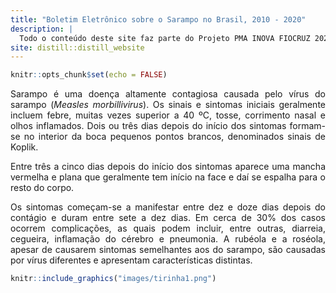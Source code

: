 ```yaml
---
title: "Boletim Eletrônico sobre o Sarampo no Brasil, 2010 - 2020"
description: |
  Todo o conteúdo deste site faz parte do Projeto PMA INOVA FIOCRUZ 2020, intitulado *Análise geográfica da Cobertura Vacinal e a ocorrência do Sarampo no Brasil, 2000-2019.*
site: distill::distill_website
---
```


```r
knitr::opts_chunk$set(echo = FALSE)

```


<p align="justify">Sarampo é uma doença altamente contagiosa causada pelo vírus do sarampo (*Measles morbillivirus*). Os sinais e sintomas iniciais geralmente incluem febre, muitas vezes superior a 40 ºC, tosse, corrimento nasal e olhos inflamados. Dois ou três dias depois do início dos sintomas formam-se no interior da boca pequenos pontos brancos, denominados sinais de Koplik.</p>

<p align="justify">Entre três a cinco dias depois do início dos sintomas aparece uma mancha vermelha e plana que geralmente tem início na face e daí se espalha para o resto do corpo. </p>

<p align="justify">Os sintomas começam-se a manifestar entre dez e doze dias depois do contágio e duram entre sete a dez dias. Em cerca de 30% dos casos ocorrem complicações, as quais podem incluir, entre outras, diarreia, cegueira, inflamação do cérebro e pneumonia. A rubéola e a roséola, apesar de causarem sintomas semelhantes aos do sarampo, são causadas por vírus diferentes e apresentam características distintas.</p>

```r
knitr::include_graphics("images/tirinha1.png")
```